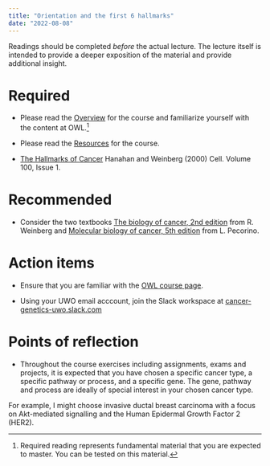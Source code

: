 ```yaml
---
title: "Orientation and the first 6 hallmarks"
date: "2022-08-08"
---
```


Readings  should be completed _before_ the actual lecture. 
The lecture itself is intended to provide a deeper exposition of the material and provide additional insight.
 
# Required 
   
  
- Please read the [Overview](/overview/) for the course and familiarize yourself with the content at OWL.^[Required reading represents fundamental material that you are expected to master. You can be tested on this material.]   
 
  
- Please read the [Resources](/resources/) for the course.  
  

- [The Hallmarks of Cancer](https://www.cell.com/fulltext/S0092-8674(00)81683-9) Hanahan and Weinberg (2000) Cell. Volume 100, Issue 1.

 

 
# Recommended

- Consider the two textbooks [The biology of cancer, 2nd edition](https://blackwells.co.uk/bookshop/product/9780815345282?gC=4cfad707612&gclid=Cj0KCQjwhqaVBhCxARIsAHK1tiOHyQt9hNtV0wc4wwIVY0L6DOpitcP_vIoaLmcQteP5j8483x_bL7AaArSKEALw_wcB) from R. Weinberg and [Molecular biology of cancer, 5th edition](https://blackwells.co.uk/bookshop/product/9780198833024?gC=4cfad707612&gclid=Cj0KCQjwhqaVBhCxARIsAHK1tiPR03yNqRZ7pwJDMHSbVY6ZOg1RZR7MHYyl_OUCDg2cef3wvcYqmnEaAqSSEALw_wcB) from L. Pecorino.


# Action items  

- Ensure that you are familiar with the [OWL course page](https://owl.uwo.ca/x/gGWomX).


- Using your UWO email acccount, join the Slack workspace at [cancer-genetics-uwo.slack.com](https://cancer-genetics-uwo.slack.com)

 
 
# Points of reflection

- Throughout the course exercises including assignments, exams and projects, it is expected that you have chosen a specific cancer type, a specific pathway or process, and a specific gene. The gene, pathway and process are ideally of special interest in your chosen cancer type.

For example, I might choose invasive ductal breast carcinoma with a focus on Akt-mediated signalling and the Human Epidermal Growth Factor 2 (HER2). 
